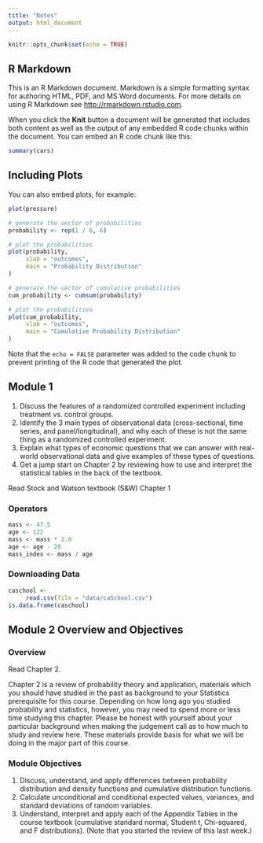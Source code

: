 ```yaml
---
title: "Notes"
output: html_document
---
```


```r
knitr::opts_chunk$set(echo = TRUE)
```

## R Markdown

This is an R Markdown document. Markdown is a simple formatting syntax for authoring HTML, PDF, and MS Word documents. For more details on using R Markdown see <http://rmarkdown.rstudio.com>.

When you click the **Knit** button a document will be generated that includes both content as well as the output of any embedded R code chunks within the document. You can embed an R code chunk like this:

```r
summary(cars)
```

## Including Plots

You can also embed plots, for example:

```r
plot(pressure)

# generate the vector of probabilities
probability <- rep(1 / 6, 6)

# plot the probabilities
plot(probability,
     xlab = "outcomes",
     main = "Probability Distribution"
)

# generate the vector of cumulative probabilities
cum_probability <- cumsum(probability)

# plot the probabilities
plot(cum_probability,
     xlab = "outcomes",
     main = "Cumulative Probability Distribution"
)
```

Note that the `echo = FALSE` parameter was added to the code chunk to prevent printing of the R code that generated the plot.

## Module 1

1. Discuss the features of a randomized controlled experiment including treatment vs. control groups.
2. Identify the 3 main types of observational data (cross-sectional, time series, and panel/longitudinal), and why each of these is not the same thing as a randomized controlled experiment. 
3. Explain what types of economic questions that we can answer with real-world observational data and give examples of these types of questions. 
4. Get a jump start on Chapter 2 by reviewing how to use and interpret the statistical tables in the back of the textbook.

Read Stock and Watson textbook (S&W) Chapter 1

### Operators
```r
mass <- 47.5
age <- 122
mass <- mass * 2.0
age <- age - 20
mass_index <- mass / age
```

### Downloading Data

```r
caschool <-
     read.csv(file = "data/caSchool.csv")
is.data.frame(caschool)
```
        
## Module 2 Overview and Objectives

### Overview

Read Chapter 2.

Chapter 2 is a review of probability theory and application, materials which you should have studied in the past as background to your Statistics prerequisite for this course. Depending on how long ago you studied probability and statistics, however, you may need to spend more or less time studying this chapter. Please be honest with yourself about your particular background when making the judgement call as to how much to study and review here. These materials provide basis for what we will be doing in the major part of this course.

### Module Objectives

1. Discuss, understand, and apply differences between probability distribution and density functions and cumulative distribution functions.
2. Calculate unconditional and conditional expected values, variances, and standard deviations of random variables.
3. Understand, interpret and apply each of the Appendix Tables in the course textbook (cumulative standard normal, Student t, Chi-squared, and F distributions).  (Note that you started the review of this last week.)
